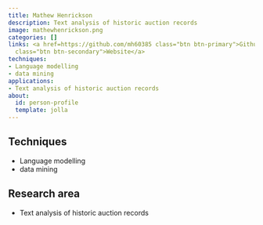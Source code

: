 ```yaml
---
title: Mathew Henrickson
description: Text analysis of historic auction records
image: mathewhenrickson.png
categories: []
links: <a href=https://github.com/mh60385 class="btn btn-primary">Github</a><a href=https://ahc.leeds.ac.uk/fine-art/pgr/5707/mathew-henrickson
  class="btn btn-secondary">Website</a>
techniques:
- Language modelling
- data mining
applications:
- Text analysis of historic auction records
about:
  id: person-profile
  template: jolla
---
```

   
:::{#person-profile}
:::
   
##
## Techniques
   
- Language modelling
- data mining
   
##
## Research area
   
- Text analysis of historic auction records
